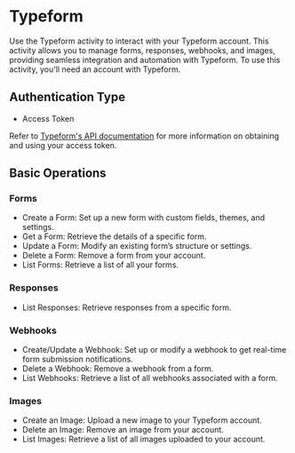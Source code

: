 # Typeform

Use the Typeform activity to interact with your Typeform account. This activity allows you to manage forms, responses, webhooks, and images, providing seamless integration and automation with Typeform. To use this activity, you'll need an account with Typeform.

## Authentication Type

- Access Token

Refer to [Typeform's API documentation](https://developer.typeform.com/) for more information on obtaining and using your access token.

## Basic Operations

### Forms

- Create a Form: Set up a new form with custom fields, themes, and settings.
- Get a Form: Retrieve the details of a specific form.
- Update a Form: Modify an existing form’s structure or settings.
- Delete a Form: Remove a form from your account.
- List Forms: Retrieve a list of all your forms.

### Responses

- List Responses: Retrieve responses from a specific form.

### Webhooks

- Create/Update a Webhook: Set up or modify a webhook to get real-time form submission notifications.
- Delete a Webhook: Remove a webhook from a form.
- List Webhooks: Retrieve a list of all webhooks associated with a form.

### Images

- Create an Image: Upload a new image to your Typeform account.
- Delete an Image: Remove an image from your account.
- List Images: Retrieve a list of all images uploaded to your account.